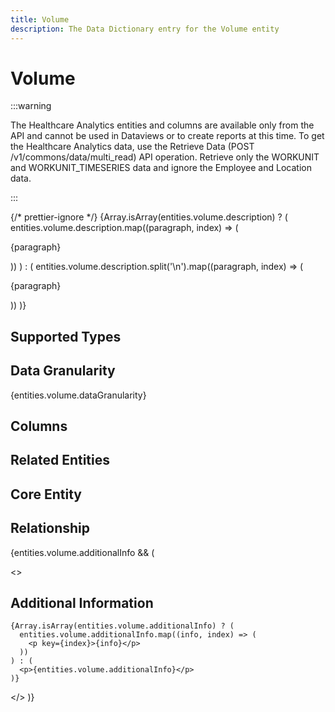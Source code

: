 ```yaml
---
title: Volume
description: The Data Dictionary entry for the Volume entity
---
```



# Volume

:::warning

The Healthcare Analytics entities and columns are available only from the API and cannot be used in Dataviews or to create reports at this time. To get the Healthcare Analytics data, use the Retrieve Data (POST /v1/commons/data/multi_read) API operation. Retrieve only the WORKUNIT and WORKUNIT_TIMESERIES data and ignore the Employee and Location data.

:::

{/* prettier-ignore */}
{Array.isArray(entities.volume.description) ? (
  entities.volume.description.map((paragraph, index) => (
    <p key={index}>{paragraph}</p>
))
) : (
entities.volume.description.split('\n').map((paragraph, index) => (

<p key={index}>{paragraph}</p>
)) )}

## Supported Types

<SupportedTypesTable supportedTypes={entities.volume.supportedTypes} />

## Data Granularity

{entities.volume.dataGranularity}

## Columns

<ColumnsTable columns={entities.volume.columns} />

## Related Entities

<RelatedEntitiesList relatedEntities={entities.volume.relatedEntities} />

## Core Entity

<CoreEntityTable coreEntities={entities.volume.coreEntity} />

## Relationship

<RelationshipTable
  relationship={entities.volume.relationship}
/>

{entities.volume.additionalInfo && (

  <>
    <h2>Additional Information</h2>

    {Array.isArray(entities.volume.additionalInfo) ? (
      entities.volume.additionalInfo.map((info, index) => (
        <p key={index}>{info}</p>
      ))
    ) : (
      <p>{entities.volume.additionalInfo}</p>
    )}

  </>
)}
